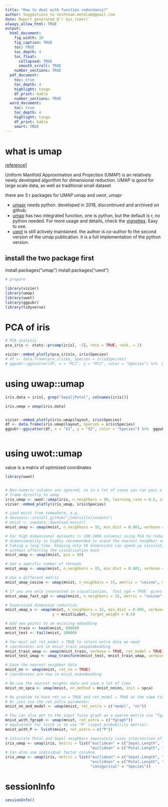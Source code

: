```yaml
---
title: "How to deal with function redundancy?"
author: Suggestions to techteam.metalab@gmail.com
date: Report generated @`r Sys.time()`
always_allow_html: TRUE
output:
  html_document:
    fig_width: 10
    fig_caption: TRUE
    toc: TRUE
    toc_depth: 4
    toc_float:
      collapsed: TRUE
      smooth_scroll: TRUE
    number_sections: TRUE
  pdf_document:
    toc: true
    toc_depth: 4
    highlight: tango
    df_print: kable
    number_sections: TRUE
  word_document:
    toc: true
    toc_depth: 4
    highlight: tango
    df_print: kable
    smart: TRUE
---
```


<style type="text/css">
.main-container {
  max-width: 1400px;
  margin-left: auto;
  margin-right: auto;
}
</style>

# what is umap

[reference1](https://cran.r-project.org/web/packages/umap/vignettes/umap.html)

Uniform Manifold Approximation and Projection (UMAP) is an relatively newly developed algorithm for dimensional reduction. 
UMAP is good for large scale data, as well as traditional small dataset

there are 3 r packages for UMAP
umap and uwot, umapr

* [umapr](https://github.com/ropensci-archive/umapr) needs python. developed in 2018, discontinued and archived on github.
* [umap](https://cran.r-project.org/web/packages/umap/index.html) has two integrated function, one is python, but the default is r, no python needed. For more usage and details, check the [vignettes](https://cran.r-project.org/web/packages/umap/vignettes/umap.html). Easy to use. 
* [uwot](https://github.com/jlmelville/uwot) is still actively maintained. the author is co-author fo the second version of the umap publication.  it is a full implementation of the python version. 



## install the two package first

install.packages("umap")
install.packages("uwot")

```r
# prepare

library(vizier)
library(umap)
library(uwot)
library(ggpubr)
library(tidyverse)

```


# PCA of iris


```r

# PCA analysis
pca_iris <- stats::prcomp(iris[, -5], retx = TRUE, rank. = 2)

vizier::embed_plotly(pca_iris$x, iris$Species)
# df <- data.frame(pca_iris$x, Species = iris$Species)
# ggpubr::ggscatter(df, x = "PC1", y = "PC2", color = "Species") %>%  ggpubr::ggpar(legend = "right")


```



# using uwap::umap


```r
iris.data = iris[, grep("Sepal|Petal", colnames(iris))]

iris.umap = umap(iris.data)


vizier::embed_plotly(iris.umap$layout, iris$Species)
df <- data.frame(iris.umap$layout, Species = iris$Species)
ggpubr::ggscatter(df, x = "X1", y = "X2", color = "Species") %>%  ggpubr::ggpar(legend = "right")



```



# using uwot::umap

value is a matrix of optimized coordinates

```r
library(uwot)


# Non-numeric columns are ignored, so in a lot of cases you can pass a data
# frame directly to umap
iris_umap <- uwot::umap(iris, n_neighbors = 50, learning_rate = 0.5, init = "random")
vizier::embed_plotly(iris_umap, iris$Species)


```







```r

# Load mnist from somewhere, e.g.
# devtools::install_github("jlmelville/snedata")
# mnist <- snedata::download_mnist()
mnist_umap <- umap(mnist, n_neighbors = 15, min_dist = 0.001, verbose = TRUE)

# For high dimensional datasets (> 100-1000 columns) using PCA to reduce
# dimensionality is highly recommended to avoid the nearest neighbor search
# taking a long time. Keeping only 50 dimensions can speed up calculations
# without affecting the visualization much
mnist_umap <- umap(mnist, pca = 50)

# Use a specific number of threads
mnist_umap <- umap(mnist, n_neighbors = 15, min_dist = 0.001, verbose = TRUE, n_threads = 8)

# Use a different metric
mnist_umap_cosine <- umap(mnist, n_neighbors = 15, metric = "cosine", min_dist = 0.001, verbose = TRUE, n_threads = 8)

# If you are only interested in visualization, `fast_sgd = TRUE` gives a much faster optimization
mnist_umap_fast_sgd <- umap(mnist, n_neighbors = 15, metric = "cosine", min_dist = 0.001, verbose = TRUE, fast_sgd = TRUE)

# Supervised dimension reduction
mnist_umap_s <- umap(mnist, n_neighbors = 15, min_dist = 0.001, verbose = TRUE, n_threads = 8,
                     y = mnist$Label, target_weight = 0.5)

# Add new points to an existing embedding
mnist_train <- head(mnist, 60000)
mnist_test <- tail(mnist, 10000)

# You must set ret_model = TRUE to return extra data we need
# coordinates are in mnist_train_umap$embedding
mnist_train_umap <- umap(mnist_train, verbose = TRUE, ret_model = TRUE)
mnist_test_umap <- umap_transform(mnist_test, mnist_train_umap, verbose = TRUE)

# Save the nearest neighbor data
mnist_nn <- umap(mnist, ret_nn = TRUE)
# coordinates are now in mnist_nn$embedding

# Re-use the nearest neighor data and save a lot of time
mnist_nn_spca <- umap(mnist, nn_method = mnist_nn$nn, init = spca)

# No problem to have ret_nn = TRUE and ret_model = TRUE at the same time
# Or just use the ret_extra parameter:
mnist_nn_and_model <- umap(mnist, ret_extra = c("model", "nn"))

# You can also get to the input fuzzy graph as a sparse matrix via "fgraph"
mnist_with_fgraph <- umap(mnist, ret_extra = c("fgraph"))
# equivalent for lvish is to use "P" (input probability matrix):
mnist_with_P <- lvish(mnist, ret_extra = c("P"))

# Calculate Petal and Sepal neighbors separately (uses intersection of the resulting sets):
iris_umap <- umap(iris, metric = list("euclidean" = c("Sepal.Length", "Sepal.Width"),
                                      "euclidean" = c("Petal.Length", "Petal.Width")))
# Can also use individual factor columns
iris_umap <- umap(iris, metric = list("euclidean" = c("Sepal.Length", "Sepal.Width"),
                                      "euclidean" = c("Petal.Length", "Petal.Width"),
                                      "categorical" = "Species"))
```






# sessionInfo
```r
sessionInfo()
```

